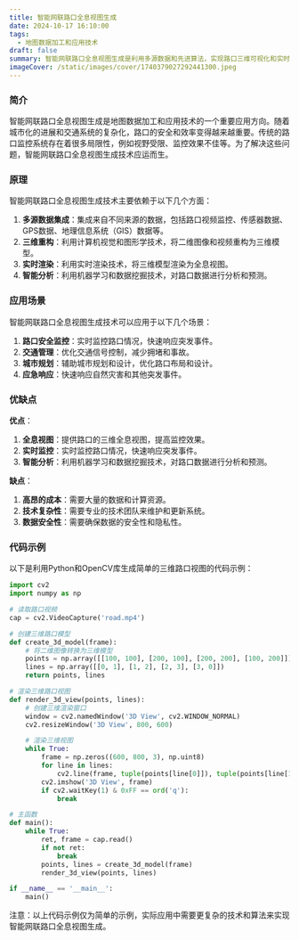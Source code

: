 ```yaml
---
title: 智能网联路口全息视图生成
date: 2024-10-17 16:10:00
tags:
  - 地图数据加工和应用技术
draft: false
summary: 智能网联路口全息视图生成是利用多源数据和先进算法，实现路口三维可视化和实时监控的技术。
imageCover: /static/images/cover/1740379027292441300.jpeg
---
```


### 简介

智能网联路口全息视图生成是地图数据加工和应用技术的一个重要应用方向。随着城市化的进展和交通系统的复杂化，路口的安全和效率变得越来越重要。传统的路口监控系统存在着很多局限性，例如视野受限、监控效果不佳等。为了解决这些问题，智能网联路口全息视图生成技术应运而生。

### 原理

智能网联路口全息视图生成技术主要依赖于以下几个方面：

1. **多源数据集成**：集成来自不同来源的数据，包括路口视频监控、传感器数据、GPS数据、地理信息系统（GIS）数据等。
2. **三维重构**：利用计算机视觉和图形学技术，将二维图像和视频重构为三维模型。
3. **实时渲染**：利用实时渲染技术，将三维模型渲染为全息视图。
4. **智能分析**：利用机器学习和数据挖掘技术，对路口数据进行分析和预测。

### 应用场景

智能网联路口全息视图生成技术可以应用于以下几个场景：

1. **路口安全监控**：实时监控路口情况，快速响应突发事件。
2. **交通管理**：优化交通信号控制，减少拥堵和事故。
3. **城市规划**：辅助城市规划和设计，优化路口布局和设计。
4. **应急响应**：快速响应自然灾害和其他突发事件。

### 优缺点

**优点**：

1. **全息视图**：提供路口的三维全息视图，提高监控效果。
2. **实时监控**：实时监控路口情况，快速响应突发事件。
3. **智能分析**：利用机器学习和数据挖掘技术，对路口数据进行分析和预测。

**缺点**：

1. **高昂的成本**：需要大量的数据和计算资源。
2. **技术复杂性**：需要专业的技术团队来维护和更新系统。
3. **数据安全性**：需要确保数据的安全性和隐私性。

### 代码示例

以下是利用Python和OpenCV库生成简单的三维路口视图的代码示例：

```python
import cv2
import numpy as np

# 读取路口视频
cap = cv2.VideoCapture('road.mp4')

# 创建三维路口模型
def create_3d_model(frame):
    # 将二维图像转换为三维模型
    points = np.array([[100, 100], [200, 100], [200, 200], [100, 200]])
    lines = np.array([[0, 1], [1, 2], [2, 3], [3, 0]])
    return points, lines

# 渲染三维路口视图
def render_3d_view(points, lines):
    # 创建三维渲染窗口
    window = cv2.namedWindow('3D View', cv2.WINDOW_NORMAL)
    cv2.resizeWindow('3D View', 800, 600)

    # 渲染三维视图
    while True:
        frame = np.zeros((600, 800, 3), np.uint8)
        for line in lines:
            cv2.line(frame, tuple(points[line[0]]), tuple(points[line[1]]), (255, 255, 255), 2)
        cv2.imshow('3D View', frame)
        if cv2.waitKey(1) & 0xFF == ord('q'):
            break

# 主函数
def main():
    while True:
        ret, frame = cap.read()
        if not ret:
            break
        points, lines = create_3d_model(frame)
        render_3d_view(points, lines)

if __name__ == '__main__':
    main()
```

注意：以上代码示例仅为简单的示例，实际应用中需要更复杂的技术和算法来实现智能网联路口全息视图生成。
